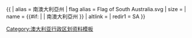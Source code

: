 {{ {{{1<noinclude>|country showdata</noinclude>}}}
| alias = 南澳大利亞州
| flag alias = Flag of South Australia.svg
| size = {{{size|}}}
| name = {{#if: {{{name|}}} | {{{name|}}} | 南澳大利亞州 }}
| altlink = {{{altlink|}}}
<noinclude>
| redir1 = SA
</noinclude>
}}<noinclude>
[[Category:澳大利亚行政区划资料模板]]
</noinclude>